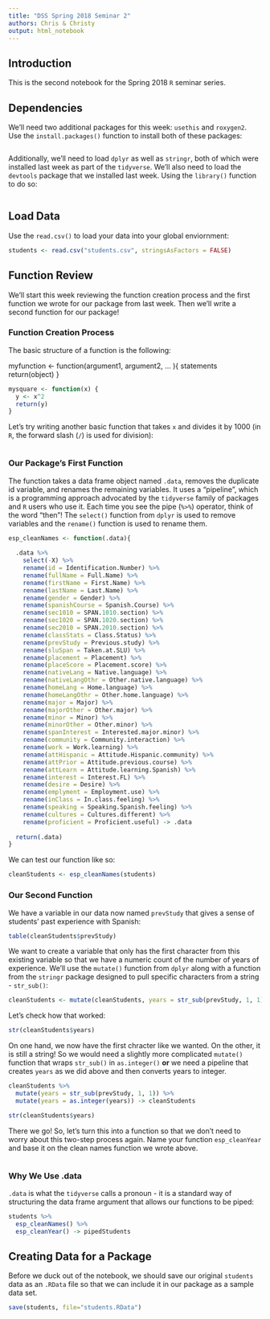 ```yaml
---
title: "DSS Spring 2018 Seminar 2"
authors: Chris & Christy
output: html_notebook
---
```


## Introduction
This is the second notebook for the Spring 2018 `R` seminar series.

## Dependencies
We'll need two additional packages for this week: `usethis` and `roxygen2`. Use the `install.packages()` function to install both of these packages:

```r

```

Additionally, we'll need to load `dplyr` as well as `stringr`, both of which were installed last week as part of the `tidyverse`. We'll also need to load the `devtools` package that we installed last week. Using the `library()` function to do so:

```r

```

## Load Data
Use the `read.csv()` to load your data into your global enviornment:

```r
students <- read.csv("students.csv", stringsAsFactors = FALSE)
```

## Function Review
We'll start this week reviewing the function creation process and the first function we wrote for our package from last week. Then we'll write a second function for our package!

### Function Creation Process
The basic structure of a function is the following: 

myfunction <- function(argument1, argument2, ... ){
statements
return(object)
}

```r
mysquare <- function(x) {
  y <- x^2
  return(y)
}
```

Let's try writing another basic function that takes `x` and divides it by 1000 (in `R`, the forward slash (`/`) is used for division):

```r

```

### Our Package's First Function
The function takes a data frame object named `.data`, removes the duplicate id variable, and renames the remaining variables. It uses a "pipeline", which is a programming approach advocated by the `tidyverse` family of packages and `R` users who use it. Each time you see the pipe (`%>%`) operator, think of the word "then"! The `select()` function from `dplyr` is used to remove variables and the `rename()` function is used to rename them.

```r
esp_cleanNames <- function(.data){
  
  .data %>%
    select(-X) %>%
    rename(id = Identification.Number) %>%
    rename(fullName = Full.Name) %>%
    rename(firstName = First.Name) %>%
    rename(lastName = Last.Name) %>%
    rename(gender = Gender) %>%
    rename(spanishCourse = Spanish.Course) %>%
    rename(sec1010 = SPAN.1010.section) %>%
    rename(sec1020 = SPAN.1020.section) %>%
    rename(sec2010 = SPAN.2010.section) %>%
    rename(classStats = Class.Status) %>%
    rename(prevStudy = Previous.study) %>%
    rename(sluSpan = Taken.at.SLU) %>%
    rename(placement = Placement) %>%
    rename(placeScore = Placement.score) %>%
    rename(nativeLang = Native.language) %>%
    rename(nativeLangOthr = Other.native.language) %>%
    rename(homeLang = Home.language) %>%
    rename(homeLangOthr = Other.home.language) %>%
    rename(major = Major) %>%
    rename(majorOther = Other.major) %>%
    rename(minor = Minor) %>%
    rename(minorOther = Other.minor) %>%
    rename(spanInterest = Interested.major.minor) %>%
    rename(community = Community.interaction) %>%
    rename(work = Work.learning) %>%
    rename(attHispanic = Attitude.Hispanic.community) %>%
    rename(attPrior = Attitude.previous.course) %>%
    rename(attLearn = Attitude.learning.Spanish) %>%
    rename(interest = Interest.FL) %>%
    rename(desire = Desire) %>%
    rename(emplyment = Employment.use) %>%
    rename(inClass = In.class.feeling) %>%
    rename(speaking = Speaking.Spanish.feeling) %>%
    rename(cultures = Cultures.different) %>%
    rename(proficient = Proficient.useful) -> .data
  
  return(.data)
}
```

We can test our function like so:

```r
cleanStudents <- esp_cleanNames(students)
```

### Our Second Function
We have a variable in our data now named `prevStudy` that gives a sense of students' past experience with Spanish:

```r
table(cleanStudents$prevStudy)
```

We want to create a variable that only has the first character from this existing variable so that we have a numeric count of the number of years of experience. We'll use the `mutate()` function from `dplyr` along with a function from the `stringr` package designed to pull specific characters from a string - `str_sub()`:

```r
cleanStudents <- mutate(cleanStudents, years = str_sub(prevStudy, 1, 1))
```

Let's check how that worked:

```r
str(cleanStudents$years)
```

On one hand, we now have the first chracter like we wanted. On the other, it is still a string! So we would need a slightly more complicated `mutate()` function that wraps `str_sub()` in `as.integer()` **or** we need a pipeline that creates `years` as we did above and then converts years to integer.

```r
cleanStudents %>% 
  mutate(years = str_sub(prevStudy, 1, 1)) %>%
  mutate(years = as.integer(years)) -> cleanStudents

str(cleanStudents$years)
```

There we go! So, let's turn this into a function so that we don't need to worry about this two-step process again. Name your function `esp_cleanYear` and base it on the clean names function we wrote above.

```r

```

### Why We Use .data
`.data` is what the `tidyverse` calls a pronoun - it is a standard way of structuring the data frame argument that allows our functions to be piped:

```r
students %>%
  esp_cleanNames() %>%
  esp_cleanYear() -> pipedStudents
```

## Creating Data for a Package
Before we duck out of the notebook, we should save our original `students` data as an `.RData` file so that we can include it in our package as a sample data set.

```r
save(students, file="students.RData")
```
